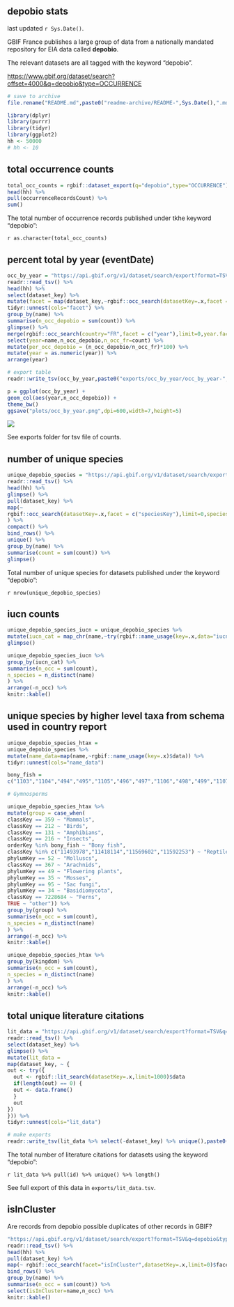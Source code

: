 ## depobio stats

last updated `r Sys.Date()`.

GBIF France publishes a large group of data from a nationally mandated repository for EIA data called **depobio**.

The relevant datasets are all tagged with the keyword "depobio".

<https://www.gbif.org/dataset/search?offset=4000&q=depobio&type=OCCURRENCE>

```r
# save to archive 
file.rename("README.md",paste0("readme-archive/README-",Sys.Date(),".md"))
```

```r
library(dplyr)
library(purrr)
library(tidyr)
library(ggplot2)
hh <- 50000
# hh <- 10
```

## total occurrence counts

```r
total_occ_counts = rgbif::dataset_export(q="depobio",type="OCCURRENCE") %>%
head(hh) %>% 
pull(occurrenceRecordsCount) %>% 
sum()
```

The total number of occurrence records published under tkhe keyword "depobio":

`r as.character(total_occ_counts)`

## percent total by year (eventDate)

```r

occ_by_year = "https://api.gbif.org/v1/dataset/search/export?format=TSV&q=depobio&type=OCCURRENCE" %>%
readr::read_tsv() %>% 
head(hh) %>% 
select(dataset_key) %>%
mutate(facet = map(dataset_key,~rgbif::occ_search(datasetKey=.x,facet = c("year"),limit=0,year.facetLimit = 100000)$facets$year)) %>% 
tidyr::unnest(cols="facet") %>%
group_by(name) %>% 
summarise(n_occ_depobio = sum(count)) %>% 
glimpse() %>% 
merge(rgbif::occ_search(country="FR",facet = c("year"),limit=0,year.facetLimit = 100000)$facets$year,by="name") %>%
select(year=name,n_occ_depobio,n_occ_fr=count) %>% 
mutate(per_occ_depobio = (n_occ_depobio/n_occ_fr)*100) %>% 
mutate(year = as.numeric(year)) %>%
arrange(year)  

# export table
readr::write_tsv(occ_by_year,paste0("exports/occ_by_year/occ_by_year-",Sys.Date(),".tsv"))
```

```r
p = ggplot(occ_by_year) + 
geom_col(aes(year,n_occ_depobio)) + 
theme_bw()
ggsave("plots/occ_by_year.png",dpi=600,width=7,height=5)
```

![](https://raw.githubusercontent.com/jhnwllr/depobio-stats/main/plots/occ_by_year.png)

See exports folder for tsv file of counts.

## number of unique species

```r
unique_depobio_species = "https://api.gbif.org/v1/dataset/search/export?format=TSV&q=depobio&type=OCCURRENCE" %>%
readr::read_tsv() %>%
head(hh) %>%
glimpse() %>%
pull(dataset_key) %>% 
map(~
rgbif::occ_search(datasetKey=.x,facet = c("speciesKey"),limit=0,speciesKey.facetLimit = 100000)$facets$speciesKey
) %>% 
compact() %>%
bind_rows() %>% 
unique() %>%
group_by(name) %>%
summarise(count = sum(count)) %>% 
glimpse() 

```

Total number of unique species for datasets published under the keyword "depobio":

`r nrow(unique_depobio_species)`

## iucn counts

```r

unique_depobio_species_iucn = unique_depobio_species %>%
mutate(iucn_cat = map_chr(name,~try(rgbif::name_usage(key=.x,data="iucnRedListCategory")$data$category))) %>%
glimpse() 
```

```r

unique_depobio_species_iucn %>%
group_by(iucn_cat) %>%
summarise(n_occ = sum(count),
n_species = n_distinct(name)
) %>%
arrange(-n_occ) %>% 
knitr::kable()

```

## unique species by higher level taxa from schema used in country report

```r

unique_depobio_species_htax = 
unique_depobio_species %>%
mutate(name_data=map(name,~rgbif::name_usage(key=.x)$data)) %>%
tidyr::unnest(cols="name_data")
```

```r
bony_fish =
c("1103","1104","494","495","1105","496","497","1106","498","499","1107","537","538","1153","547","1162","548","549","550","1163","1164","1165","1166","1167","1305","1067","1306","1307","1308","1068","1069","587","1310","588","589","1311","1312","1313","590","890","774","889","773","772","888","765","879","7191147","1108","1448","8454030","716","8510645","8706725","8602104","7192402","839","721","1446","1447","1492","8481794","7191407","723","7192754","1493","8454707","8617753","1444","10833565","8705315","8708973","7190953","7190987","7191426","724","7191588","7192755","1445","7192749","8603836","7190978","10726067","1450","725","7192775","726","1449","791","828","731","732","733","734","735","737","829","784","785","1453","795","796","798","1459","801","803","804","736","783","1452","790","1454","792","794","952","953","775")

# Gymnosperms

unique_depobio_species_htax %>%
mutate(group = case_when(
classKey == 359 ~ "Mammals",
classKey == 212 ~ "Birds",
classKey == 131 ~ "Amphibians",
classKey == 216 ~ "Insects",
orderKey %in% bony_fish ~ "Bony fish",
classKey %in% c("11493978","11418114","11569602","11592253") ~ "Reptiles",
phylumKey == 52 ~ "Molluscs",
classKey == 367 ~ "Arachnids",
phylumKey == 49 ~ "Flowering plants",
phylumKey == 35 ~ "Mosses",
phylumKey == 95 ~ "Sac fungi",
phylumKey == 34 ~ "Basidiomycota",
classKey == 7228684 ~ "Ferns",
TRUE ~ "other")) %>% 
group_by(group) %>%
summarise(n_occ = sum(count),
n_species = n_distinct(name)
) %>%
arrange(-n_occ) %>% 
knitr::kable()

```

```r
unique_depobio_species_htax %>%
group_by(kingdom) %>%
summarise(n_occ = sum(count),
n_species = n_distinct(name)
) %>%
arrange(-n_occ) %>% 
knitr::kable()
```

## total unique literature citations

```r
lit_data = "https://api.gbif.org/v1/dataset/search/export?format=TSV&q=depobio&type=OCCURRENCE" %>%
readr::read_tsv() %>%
select(dataset_key) %>%
glimpse() %>%  
mutate(lit_data = 
map(dataset_key, ~ {
out <- try({
  out <- rgbif::lit_search(datasetKey=.x,limit=1000)$data
  if(length(out) == 0) {
  out <- data.frame()  
  }
  out
})
})) %>% 
tidyr::unnest(cols="lit_data")

# make exports 
readr::write_tsv(lit_data %>% select(-dataset_key) %>% unique(),paste0("exports/lit_data/lit_data-",Sys.Date(),".tsv"))
```

The total number of literature citations for datasets using the keyword "depobio":

`r lit_data %>% pull(id) %>% unique() %>% length()`

See full export of this data in `exports/lit_data.tsv`.

## isInCluster

Are records from depobio possible duplicates of other records in GBIF?

```r

"https://api.gbif.org/v1/dataset/search/export?format=TSV&q=depobio&type=OCCURRENCE" %>%
readr::read_tsv() %>% 
head(hh) %>% 
pull(dataset_key) %>%
map(~ rgbif::occ_search(facet="isInCluster",datasetKey=.x,limit=0)$facet$isInCluster) %>% 
bind_rows() %>% 
group_by(name) %>% 
summarise(n_occ = sum(count)) %>% 
select(isInCluster=name,n_occ) %>%
knitr::kable()
```

<!-- GBIF total for comparison -->

<!-- # ```{r is in cluster gbif total, echo=FALSE,include=TRUE,results='asis'} -->

<!-- rgbif::occ_search(facet="isInCluster",limit=0)$facet$isInCluster %>%  -->

<!-- knitr::kable() -->

<!-- ``` -->
